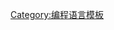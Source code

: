 {{Navbox
|name  = Pascal编程语言家族
|title = [[Pascal語言|Pascal编程语言]]家族
|listclass = hlist
|state = {{{state|}}}
|image = [[File:Blaise pascal.jpg|90px]]

|group1= 方言
|list1=
* [[Pascal語言|Pascal]]
* [[Object Pascal]]
* [[Pascal Script]]
* [[Oxygene]]
* [[Clascal]]
* [[Concurrent Pascal]]
* [[SuperPascal]]

|group2= 编译器
|list2 = {{Navbox subgroup
    |group1 = 当前
    |list1  = 
* [[Embarcadero Delphi|Delphi]]
* [[Oxygene]]
* [[PocketStudio]]
* [[HP Pascal]]
* [[IP Pascal]]
* [[Prospero Pascal]]
* [[Free Pascal]] ([[Lazarus]])
* [[GNU Pascal]]
* [[Turbo51]]
* [[MIDletPascal]]
* [[Pic Micro Pascal]]
* [[Amsterdam Compiler Kit|ACK]]

    |group2 = 过去
    |list2  =
* [[Virtual Pascal]] 
* [[Apple Pascal]]
* [[Turbo Pascal]]
* [[Microsoft Pascal]]
* [[UCSD Pascal]]
* [[JRT]]
* [[Pascal/MT+]]
  }}

|group3 = [[应用程序接口|API]]
|list3  =
* [[Component Library for Cross Platform|CLX]]
* [[Free Component Library|FCL]]
* [[FireMonkey]]
* [[Lazarus Component Library|LCL]]
* [[Object Windows Library]]
* [[OpenWire]]
* [[Free Pascal Runtime Library|RTL]]
* [[Turbo Vision]]
* [[Visual Component Library]]

|belowclass = hlist
|below = 
* [[Pascal和C语言的比较]]
* [[Pascal和Delphi的比较]]

* 相关：[[ALGOL]] (1958)
* [[Modula-2]] (1977)
* [[Ada]] (1983)
* [[Oberon]] (1986)
* [[Modula-3]] (1988)
* [[Oberon-2]] (1991)
* [[Component Pascal]] (1991)

}}<noinclude>
{{documentation}}
[[Category:Pascal编程语言家族| ]]
[[Category:编程语言模板]]
</noinclude>